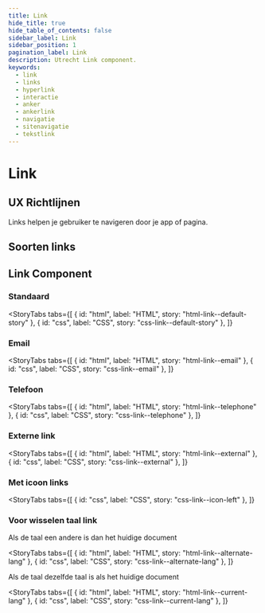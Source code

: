 ```yaml
---
title: Link
hide_title: true
hide_table_of_contents: false
sidebar_label: Link
sidebar_position: 1
pagination_label: Link
description: Utrecht Link component.
keywords:
  - link
  - links
  - hyperlink
  - interactie
  - anker
  - ankerlink
  - navigatie
  - sitenavigatie
  - tekstlink
---
```


<!-- @license CC0-1.0 -->


# Link

## UX Richtlijnen

Links helpen je gebruiker te navigeren door je app of pagina.

<Markdown headingLevel={2} omitH1={true}>
  <UXGuidelines />
</Markdown>

## Soorten links

<Markdown headingLevel={3} omitH1={true}>
  <SoortenLinks />
</Markdown>

## Link Component

### Standaard

<StoryTabs
  tabs={[
    { id: "html", label: "HTML", story: "html-link--default-story" },
    { id: "css", label: "CSS", story: "css-link--default-story" },
  ]}
></StoryTabs>

### Email

<StoryTabs
  tabs={[
    { id: "html", label: "HTML", story: "html-link--email" },
    { id: "css", label: "CSS", story: "css-link--email" },
  ]}
></StoryTabs>

### Telefoon 

<StoryTabs
  tabs={[
    { id: "html", label: "HTML", story: "html-link--telephone" },
    { id: "css", label: "CSS", story: "css-link--telephone" },
  ]}
></StoryTabs>

### Externe link

<StoryTabs
  tabs={[
    { id: "html", label: "HTML", story: "html-link--external" },
    { id: "css", label: "CSS", story: "css-link--external" },
  ]}
></StoryTabs>

### Met icoon links

<StoryTabs
  tabs={[
    { id: "css", label: "CSS", story: "css-link--icon-left" },
  ]}
></StoryTabs>

### Voor wisselen taal link

Als de taal een andere is dan het huidige document 

<StoryTabs
  tabs={[
  { id: "html", label: "HTML", story: "html-link--alternate-lang" },
  { id: "css", label: "CSS", story: "css-link--alternate-lang" },
]}
></StoryTabs>

Als de taal dezelfde taal is als het huidige document

<StoryTabs
  tabs={[
  { id: "html", label: "HTML", story: "html-link--current-lang" },
  { id: "css", label: "CSS", story: "css-link--current-lang" },
]}
></StoryTabs>